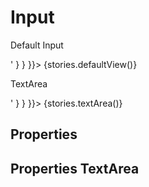 
<Meta title="Input" component={Input} />

# Input

Default Input

<Preview>
  <Story name="default" parameters={{ docs: { source: { code: '<Input />' } } }}>
    {stories.defaultView()}
  </Story>
</Preview>

TextArea

<Preview>
  <Story name="textarea" parameters={{ docs: { source: { code: '<Input.TextArea rows={10} />' } } }}>
    {stories.textArea()}
  </Story>
</Preview>

## Properties

<Props of={Input} />

## Properties TextArea

<Props of={Input.TextArea} />
